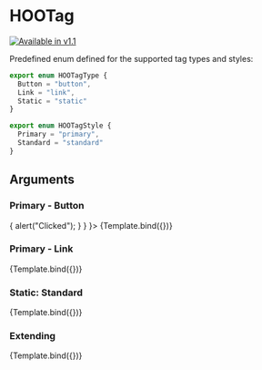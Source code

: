 
<Meta title="Components/Meta/HOOTag" component={HOOTag} />

# HOOTag
[![Available in v1.1](https://img.shields.io/badge/💦%20Added%20Version-1.1-blue.svg?style=for-the-badge)](https://github.com/n8design/htwoo/blob/main/REACT-CHANGELOG.md)

Predefined enum defined for the supported tag types and styles:
```ts
export enum HOOTagType {
  Button = "button",
  Link = "link",
  Static = "static"
}

export enum HOOTagStyle {
  Primary = "primary",
  Standard = "standard"
}
```

## Arguments

<ArgsTable of={HOOTag} />


### Primary - Button
<Canvas>
  <Story
    name="Primary: Button"
    args={
      { tagType: HOOTagType.Button , tagStyle: HOOTagStyle.Primary, text: 'Tag Button', onClick: () => { alert("Clicked"); } }
    }>
    {Template.bind({})}
  </Story>
</Canvas>

### Primary - Link
<Canvas>
  <Story
    name="Primary: Link"
    args={
      { tagType: HOOTagType.Link , tagStyle: HOOTagStyle.Primary, text: 'Tag Link', linkUrl: "https://google.com", linkTarget: "_blank" }
    }>
    {Template.bind({})}
  </Story>
</Canvas>

### Static: Standard
<Canvas>
  <Story
    name="Static: Standard"
    args={
      { tagType: HOOTagType.Static , tagStyle: HOOTagStyle.Standard, text: 'Tag Static' }
    }>
    {Template.bind({})}
  </Story>
</Canvas>

### Extending
<Canvas>
  <Story
    name="Extending"
    args={
      { tagType: HOOTagType.Static , tagStyle: HOOTagStyle.Standard, text: 'Tag Static Ext', rootElementAttributes: { style: { backgroundColor: "pink" } } }
    }>
    {Template.bind({})}
  </Story>
</Canvas>
